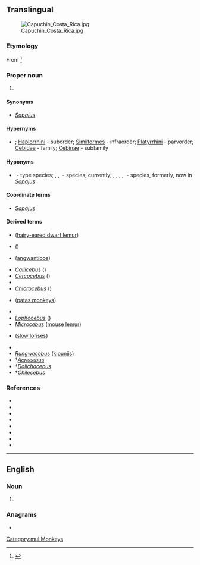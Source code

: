 {{also|cebús}}
==Translingual==
[[File:Capuchin Costa Rica.jpg|thumb]]

===Etymology===
From {{der|mul|grc|κῆβος||a long-tailed monkey}}<ref>{{cite-book|author=William Rossiter|year=1879|title=An illustrated dictionary of scientific terms|publisher=William Collins, Sons, and Company|location=London & Glasgow|isbn=0-548-93307-3|passage=}}</ref>

===Proper noun===
{{taxoninfl|i=1|g=m}}

# {{taxon|genus|family|Cebidae|slender [[capuchin]] monkeys}}

====Synonyms====
* {{sense|genus}} ''[[Sapajus]]'' {{qualifier|the oldest synonym}}

====Hypernyms====
* {{sense|genus}} {{Primates Hypernyms}}; [[Haplorrhini]]&nbsp;- suborder; [[Simiiformes]]&nbsp;- infraorder; [[Platyrrhini]]&nbsp;- parvorder; [[Cebidae]]&nbsp;- family; [[Cebinae]]&nbsp;- subfamily

====Hyponyms====
* {{sense|genus}} {{taxlink|Cebus capucinus|species}}&nbsp;- type species; {{taxlink|Cebus albifrons|species}}, {{taxlink|Cebus kaapori|species}}, {{taxlink|Cebus olivaceus|species}}&nbsp;- species, currently; {{taxlink|Cebus apella|species}}, {{taxlink|Cebus flavius|species}}, {{taxlink|Cebus libidinosus|species}}, {{taxlink|Cebus nigritus|species}}, {{taxlink|Cebus xanthosternos|species}}&nbsp;- species, formerly, now in ''[[Sapajus]]''

====Coordinate terms====
* {{sense|genus}} ''[[Sapajus]]'' {{qualifier|new}}

====Derived terms====
{{rel-top|terms derived from ''Cebus''}}
* {{taxlink|Allocebus|genus|ver=180224}} ([[hairy-eared dwarf lemur]])
* {{taxlink|Allochrocebus|genus|ver=180224}} ({{vern|terrestrial guenon|pl=s}})
* {{taxlink|Arctocebus|genus|ver=180224}} ([[angwantibo]]s)
* ''[[Callicebus]]'' ({{vern|titi monkey|pl=s}})
* ''[[Cercocebus]]'' ({{vern|capped mangabey|pl=s}})
* {{taxlink|Cheracebus|genus|ver=180224}}
* ''[[Chlorocebus]]'' ({{vern|vervet monkeys, green monkey|pl=s}})
* {{taxlink|Erythrocebus Trouessart|genus|ver=180224}} ([[patas monkey]]s)
{{rel-mid}}
* {{taxlink|Leontocebus|genus|ver=180224}}
* ''[[Lophocebus]]'' ({{vern|crested mangabey|pl=s}})
* ''[[Microcebus]]'' ([[mouse lemur]])
* {{taxlink|Nycticebus|genus|ver=180224}} ([[slow loris]]es)
* {{taxlink|Plecturocebus|genus|ver=180224}}
* ''[[Rungwecebus]]'' ([[kipunji]]s)
* †''[[Acrecebus]]''
* †''[[Dolichocebus]]''
* †''[[Chilecebus]]''
{{rel-bottom}}

===References===
* {{pedia|Gracile capuchin monkey}}
* {{specieslite|i=1}}
* {{comcatlite|i=1}}
* {{R:NCBI|i=1|9513}}
* {{R:AnimalBase|i=1|genus|274}}
* {{R:EOL|i=1|41558}}
* {{R:ITIS|i=1|572816}}
* {{R:Mammals|i=1|12100255}}
<references/>

[[Category:mul:Monkeys]]

----

==English==

===Noun===
{{head|en|noun form}}

# {{plural of|en|Cebu}}

===Anagrams===
* {{anagrams|en|a=bcesu|cubes}}